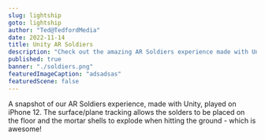 ```yaml
---
slug: lightship
goto: lightship
author: "Ted@TedfordMedia"
date: 2022-11-14
title: Unity AR Soldiers
description: "Check out the amazing AR Soldiers experience made with Unity using ARKit"
published: true
banner: "./soldiers.png"
featuredImageCaption: "adsadsas"
featuredScene: false
---
```


<Layout>
  A snapshot of our AR Soldiers experience, made with Unity, played on iPhone 12.  The surface/plane tracking allows the solders to be placed on the floor and the mortar shells to explode when hitting the ground - which is awesome! <br /><br />
<YouTube youTubeId="Ha5X5L4EzPc" />
</Layout> 
